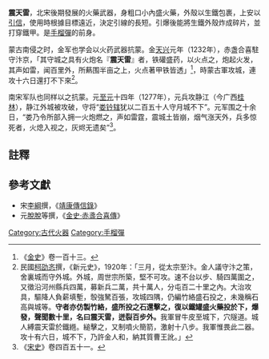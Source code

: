 '''震天雷'''，北宋後期發展的火藥武器，身粗口小內盛火藥，外殼以生鐵包裹，上安以[[引信|引信]]，使用時根據目標遠近，決定引線的長短。引爆後能將生鐵外殼炸成碎片，並打穿鐵甲。是[[手榴彈|手榴彈]]的前身。

蒙古南侵之时，金军也学会以火药武器抗蒙。金[[天兴_(金朝)|天兴]]元年（1232年），赤盏合喜駐守汴京，「其守城之具有火炮名『'''震天雷'''』者，铁礶盛药，以火点之，炮起火发，其声如雷，闻百里外，所爇围半亩之上，火点著甲铁皆透」<ref>《[[金史|金史]]》卷一百十三。</ref>，時蒙古軍攻城，連攻十六日還打不下來<ref>民國[[柯劭忞|柯劭忞]]撰，《新元史》，1920年：「三月，從太宗至汴。金人議守汴之策，舍裏城而守外城。外城，周世宗所築，堅不可攻。速不台以步、騎四萬圍之，又徵沿河州縣兵四萬，募新兵二萬，共十萬人，分屯百二十里之內。大治攻具，驅降人負薪填塹，彀強駑百張，攻城四隅，仍編竹絡盛石投之，未幾稱石高與城等。'''守者亦仿製竹絡，盛所投之石還擊之，復以鐵罐盛火藥投於下，爆發，聲聞數十里，名曰震天雷，迸裂百步外。'''我軍冒牛皮至城下，穴隧道。城人縛震天雷於鐵緪。縋擊之，又制噴火簡箭，激射十八步。我軍惟畏此二器。攻十有六日，城不下，乃許金人和，納其質曹王訛。」</ref>。

南宋军队也同样以之抗蒙。元[[至元_(忽必烈)|至元]]十四年（1277年），元兵攻静江（今广西[[桂林|桂林]]），静江外城被攻破，守将“[[娄钤辖|娄钤辖]]犹以二百五十人守月城不下”。元军围之十余日，“娄乃令所部入拥一火炮燃之，声如雷霆，震城土皆崩，烟气涨天外，兵多惊死者，火熄入视之，灰烬无遗矣”<ref>《[[宋史|宋史]]》卷四百五十一。</ref>。

==註釋==
<div style="font-size:small">
<references />
</div>

==參考文獻==
*宋[[李綱|李綱]]撰，《[[靖康傳信錄|靖康傳信錄]]》
*元[[脫脫|脫脫]]等撰，《[[:s:金史/卷113#.E8.B5.A4.E7.9B.9E.E5.90.88.E5.96.9C|金史·赤盞合喜傳]]》

[[Category:古代火器|Category:古代火器]]
[[Category:手榴彈|Category:手榴彈]]
